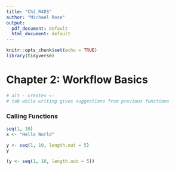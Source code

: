 ---
title: "Ch2_R4DS"
author: "Michael Rose"
output:
  pdf_document: default
  html_document: default
---

```{r setup, include=FALSE}
knitr::opts_chunk$set(echo = TRUE)
library(tidyverse)
```

# Chapter 2: Workflow Basics

```{r, echo=TRUE}
# alt - creates <-
# tab while writing gives suggestions from previous functions
```

### Calling Functions 

```{r,echo=TRUE}
seq(1, 10)
x <- "Hello World"

y <- seq(1, 10, length.out = 5)
y

(y <- seq(1, 10, length.out = 5))

```
